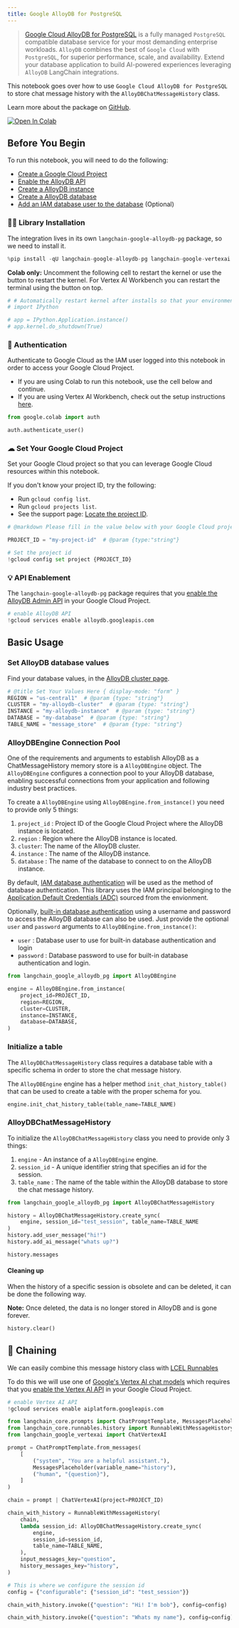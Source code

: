 ```yaml
---
title: Google AlloyDB for PostgreSQL
---
```


> [Google Cloud AlloyDB for PostgreSQL](https://cloud.google.com/alloydb) is a fully managed `PostgreSQL` compatible database service for your most demanding enterprise workloads. `AlloyDB` combines the best of `Google Cloud` with `PostgreSQL`, for superior performance, scale, and availability. Extend your database application to build AI-powered experiences leveraging `AlloyDB` LangChain integrations.

This notebook goes over how to use `Google Cloud AlloyDB for PostgreSQL` to store chat message history with the `AlloyDBChatMessageHistory` class.

Learn more about the package on [GitHub](https://github.com/googleapis/langchain-google-alloydb-pg-python/).

[![Open In Colab](https://colab.research.google.com/assets/colab-badge.svg)](https://colab.research.google.com/github/googleapis/langchain-google-alloydb-pg-python/blob/main/docs/chat_message_history.ipynb)

## Before You Begin

To run this notebook, you will need to do the following:

* [Create a Google Cloud Project](https://developers.google.com/workspace/guides/create-project)
* [Enable the AlloyDB API](https://console.cloud.google.com/flows/enableapi?apiid=alloydb.googleapis.com)
* [Create a AlloyDB instance](https://cloud.google.com/alloydb/docs/instance-primary-create)
* [Create a AlloyDB database](https://cloud.google.com/alloydb/docs/database-create)
* [Add an IAM database user to the database](https://cloud.google.com/alloydb/docs/manage-iam-authn) (Optional)

### 🦜🔗 Library Installation

The integration lives in its own `langchain-google-alloydb-pg` package, so we need to install it.

```python
%pip install -qU langchain-google-alloydb-pg langchain-google-vertexai
```

**Colab only:** Uncomment the following cell to restart the kernel or use the button to restart the kernel. For Vertex AI Workbench you can restart the terminal using the button on top.

```python
# # Automatically restart kernel after installs so that your environment can access the new packages
# import IPython

# app = IPython.Application.instance()
# app.kernel.do_shutdown(True)
```

### 🔐 Authentication

Authenticate to Google Cloud as the IAM user logged into this notebook in order to access your Google Cloud Project.

* If you are using Colab to run this notebook, use the cell below and continue.
* If you are using Vertex AI Workbench, check out the setup instructions [here](https://github.com/GoogleCloudPlatform/generative-ai/tree/main/setup-env).

```python
from google.colab import auth

auth.authenticate_user()
```

### ☁ Set Your Google Cloud Project

Set your Google Cloud project so that you can leverage Google Cloud resources within this notebook.

If you don't know your project ID, try the following:

* Run `gcloud config list`.
* Run `gcloud projects list`.
* See the support page: [Locate the project ID](https://support.google.com/googleapi/answer/7014113).

```python
# @markdown Please fill in the value below with your Google Cloud project ID and then run the cell.

PROJECT_ID = "my-project-id"  # @param {type:"string"}

# Set the project id
!gcloud config set project {PROJECT_ID}
```

### 💡 API Enablement

The `langchain-google-alloydb-pg` package requires that you [enable the AlloyDB Admin API](https://console.cloud.google.com/flows/enableapi?apiid=alloydb.googleapis.com) in your Google Cloud Project.

```python
# enable AlloyDB API
!gcloud services enable alloydb.googleapis.com
```

## Basic Usage

### Set AlloyDB database values

Find your database values, in the [AlloyDB cluster page](https://console.cloud.google.com/alloydb?_ga=2.223735448.2062268965.1707700487-2088871159.1707257687).

```python
# @title Set Your Values Here { display-mode: "form" }
REGION = "us-central1"  # @param {type: "string"}
CLUSTER = "my-alloydb-cluster"  # @param {type: "string"}
INSTANCE = "my-alloydb-instance"  # @param {type: "string"}
DATABASE = "my-database"  # @param {type: "string"}
TABLE_NAME = "message_store"  # @param {type: "string"}
```

### AlloyDBEngine Connection Pool

One of the requirements and arguments to establish AlloyDB as a ChatMessageHistory memory store is a `AlloyDBEngine` object. The `AlloyDBEngine`  configures a connection pool to your AlloyDB database, enabling successful connections from your application and following industry best practices.

To create a `AlloyDBEngine` using `AlloyDBEngine.from_instance()` you need to provide only 5 things:

1. `project_id` : Project ID of the Google Cloud Project where the AlloyDB instance is located.
1. `region` : Region where the AlloyDB instance is located.
1. `cluster`: The name of the AlloyDB cluster.
1. `instance` : The name of the AlloyDB instance.
1. `database` : The name of the database to connect to on the AlloyDB instance.

By default, [IAM database authentication](https://cloud.google.com/alloydb/docs/manage-iam-authn) will be used as the method of database authentication. This library uses the IAM principal belonging to the [Application Default Credentials (ADC)](https://cloud.google.com/docs/authentication/application-default-credentials) sourced from the envionment.

Optionally, [built-in database authentication](https://cloud.google.com/alloydb/docs/database-users/about) using a username and password to access the AlloyDB database can also be used. Just provide the optional `user` and `password` arguments to `AlloyDBEngine.from_instance()`:

* `user` : Database user to use for built-in database authentication and login
* `password` : Database password to use for built-in database authentication and login.

```python
from langchain_google_alloydb_pg import AlloyDBEngine

engine = AlloyDBEngine.from_instance(
    project_id=PROJECT_ID,
    region=REGION,
    cluster=CLUSTER,
    instance=INSTANCE,
    database=DATABASE,
)
```

### Initialize a table

The `AlloyDBChatMessageHistory` class requires a database table with a specific schema in order to store the chat message history.

The `AlloyDBEngine` engine has a helper method `init_chat_history_table()` that can be used to create a table with the proper schema for you.

```python
engine.init_chat_history_table(table_name=TABLE_NAME)
```

### AlloyDBChatMessageHistory

To initialize the `AlloyDBChatMessageHistory` class you need to provide only 3 things:

1. `engine` - An instance of a `AlloyDBEngine` engine.
1. `session_id` - A unique identifier string that specifies an id for the session.
1. `table_name` : The name of the table within the AlloyDB database to store the chat message history.

```python
from langchain_google_alloydb_pg import AlloyDBChatMessageHistory

history = AlloyDBChatMessageHistory.create_sync(
    engine, session_id="test_session", table_name=TABLE_NAME
)
history.add_user_message("hi!")
history.add_ai_message("whats up?")
```

```python
history.messages
```

#### Cleaning up

When the history of a specific session is obsolete and can be deleted, it can be done the following way.

**Note:** Once deleted, the data is no longer stored in AlloyDB and is gone forever.

```python
history.clear()
```

## 🔗 Chaining

We can easily combine this message history class with [LCEL Runnables](/oss/how-to/message_history)

To do this we will use one of [Google's Vertex AI chat models](/oss/integrations/chat/google_vertex_ai_palm) which requires that you [enable the Vertex AI API](https://console.cloud.google.com/flows/enableapi?apiid=aiplatform.googleapis.com) in your Google Cloud Project.

```python
# enable Vertex AI API
!gcloud services enable aiplatform.googleapis.com
```

```python
from langchain_core.prompts import ChatPromptTemplate, MessagesPlaceholder
from langchain_core.runnables.history import RunnableWithMessageHistory
from langchain_google_vertexai import ChatVertexAI
```

```python
prompt = ChatPromptTemplate.from_messages(
    [
        ("system", "You are a helpful assistant."),
        MessagesPlaceholder(variable_name="history"),
        ("human", "{question}"),
    ]
)

chain = prompt | ChatVertexAI(project=PROJECT_ID)
```

```python
chain_with_history = RunnableWithMessageHistory(
    chain,
    lambda session_id: AlloyDBChatMessageHistory.create_sync(
        engine,
        session_id=session_id,
        table_name=TABLE_NAME,
    ),
    input_messages_key="question",
    history_messages_key="history",
)
```

```python
# This is where we configure the session id
config = {"configurable": {"session_id": "test_session"}}
```

```python
chain_with_history.invoke({"question": "Hi! I'm bob"}, config=config)
```

```python
chain_with_history.invoke({"question": "Whats my name"}, config=config)
```
